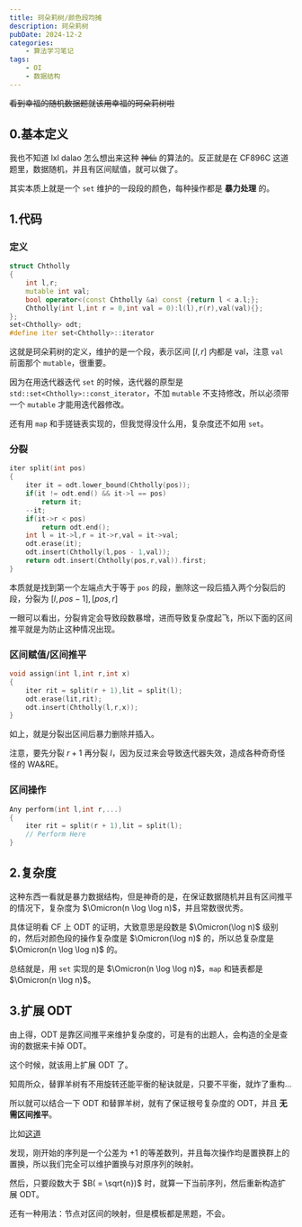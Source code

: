 ```yaml
---
title: 珂朵莉树/颜色段均摊
description: 珂朵莉树
pubDate: 2024-12-2
categories:
    - 算法学习笔记
tags:
    - OI
    - 数据结构
---
```


~~看到幸福的随机数据题就该用幸福的珂朵莉树啦~~

## 0.基本定义

我也不知道 lxl dalao 怎么想出来这种 ~~神仙~~ 的算法的。反正就是在 CF896C 这道题里，数据随机，并且有区间赋值，就可以做了。

其实本质上就是一个 `set` 维护的一段段的颜色，每种操作都是 **暴力处理** 的。

## 1.代码

### 定义
```cpp
struct Chtholly
{
    int l,r;
    mutable int val;
    bool operator<(const Chtholly &a) const {return l < a.l;};
    Chtholly(int l,int r = 0,int val = 0):l(l),r(r),val(val){};
};
set<Chtholly> odt;
#define iter set<Chtholly>::iterator
```

这就是珂朵莉树的定义，维护的是一个段，表示区间 $[l,r]$ 内都是 val，注意 `val` 前面那个 `mutable`，很重要。

因为在用迭代器迭代 `set` 的时候，迭代器的原型是 `std::set<Chtholly>::const_iterator`，不加 `mutable` 不支持修改，所以必须带一个 `mutable` 才能用迭代器修改。

还有用 `map` 和手搓链表实现的，但我觉得没什么用，复杂度还不如用 `set`。

### 分裂

```cpp
iter split(int pos)
{
    iter it = odt.lower_bound(Chtholly(pos));
    if(it != odt.end() && it->l == pos)
        return it;
    --it;
    if(it->r < pos)
        return odt.end();
    int l = it->l,r = it->r,val = it->val;
    odt.erase(it);
    odt.insert(Chtholly(l,pos - 1,val));
    return odt.insert(Chtholly(pos,r,val)).first;
}
```
本质就是找到第一个左端点大于等于 ```pos``` 的段，删除这一段后插入两个分裂后的段，分裂为 $[l,pos - 1],[pos,r]$

一眼可以看出，分裂肯定会导致段数暴增，进而导致复杂度起飞，所以下面的区间推平就是为防止这种情况出现。

### 区间赋值/区间推平

```cpp
void assign(int l,int r,int x)
{
    iter rit = split(r + 1),lit = split(l);
    odt.erase(lit,rit);
    odt.insert(Chtholly(l,r,x));
}
```
如上，就是分裂出区间后暴力删除并插入。

注意，要先分裂 $r + 1$ 再分裂 $l$，因为反过来会导致迭代器失效，造成各种奇奇怪怪的 WA&RE。

### 区间操作

```cpp
Any perform(int l,int r,...)
{
    iter rit = split(r + 1),lit = split(l);
    // Perform Here
}
```

## 2.复杂度

这种东西一看就是暴力数据结构，但是神奇的是，在保证数据随机并且有区间推平的情况下，复杂度为 $\Omicron(n \log \log n)$，并且常数很优秀。

具体证明看 CF 上 ODT 的证明，大致意思是段数是 $\Omicron(\log n)$ 级别的，然后对颜色段的操作复杂度是 $\Omicron(\log n)$ 的，所以总复杂度是 $\Omicron(n \log \log n)$ 的。

总结就是，用 `set` 实现的是 $\Omicron(n \log \log n)$，`map` 和链表都是 $\Omicron(n \log n)$。

## 3.扩展 ODT

由上得，ODT 是靠区间推平来维护复杂度的，可是有的出题人，会构造的全是查询的数据来卡掉 ODT。

这个时候，就该用上扩展 ODT 了。

知周所众，替罪羊树有不用旋转还能平衡的秘诀就是，只要不平衡，就炸了重构...

所以就可以结合一下 ODT 和替罪羊树，就有了保证根号复杂度的 ODT，并且 **无需区间推平**。

比如[这道](https://www.luogu.com.cn/problem/P3391)

发现，刚开始的序列是一个公差为 $+1$ 的等差数列，并且每次操作均是置换群上的置换，所以我们完全可以维护置换与对原序列的映射。

然后，只要段数大于 $B( = \sqrt{n})$ 时，就算一下当前序列，然后重新构造扩展 ODT。

还有一种用法：节点对区间的映射，但是模板都是黑题，不会。
